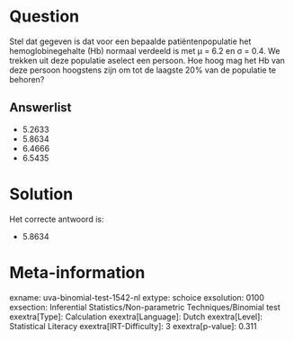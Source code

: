 Question
========

Stel dat gegeven is dat voor een bepaalde patiëntenpopulatie het
hemoglobinegehalte (Hb) normaal verdeeld is met μ = 6.2 en σ = 0.4. We
trekken uit deze populatie aselect een persoon. Hoe hoog mag het Hb van
deze persoon hoogstens zijn om tot de laagste 20% van de populatie te
behoren?

Answerlist
----------

* 5.2633
* 5.8634
* 6.4666
* 6.5435

Solution
========

Het correcte antwoord is: 

* 5.8634

Meta-information
================
exname: uva-binomial-test-1542-nl
extype: schoice
exsolution: 0100
exsection: Inferential Statistics/Non-parametric Techniques/Binomial test
exextra[Type]: Calculation
exextra[Language]: Dutch
exextra[Level]: Statistical Literacy
exextra[IRT-Difficulty]: 3
exextra[p-value]: 0.311
